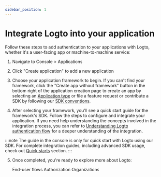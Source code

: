```yaml
---
sidebar_position: 1
---
```


# Integrate Logto into your application

Follow these steps to add authentication to your applications with Logto, whether it's a user-facing app or machine-to-machine service:

1. Navigate to <CloudLink to="/applications">Console > Applications</CloudLink>

2. Click "Create application" to add a new application

3. Choose your application framework to begin. If you can't find your framework, click the "Create app without framework" button in the bottom right of the application creation page to create an app by selecting an [Application type](/integrate-logto/application-data-structure/#application-types) or file a feature request or contribute a SDK by following our [SDK conventions](/developers/sdk-conventions).

4. After selecting your framework, you'll see a quick start guide for the framework's SDK. Follow the steps to configure and integrate your application. If you need help understanding the concepts involved in the integration process, you can refer to [Understanding Logto authentication flow](/integrate-logto/integrate-logto-into-your-application/understand-authentication-flow/) for a deeper understanding of the integration.

:::note
The guide in the console is only for quick start with Logto using our SDK. For complete integration guides, including advanced SDK usage, check out [Quick starts](/quick-starts) section.
:::

5. Once completed, you're ready to explore more about Logto:

   <Url type="inline" href="/end-user-flows">
     End-user flows
   </Url>
   <Url type="inline" style={{ marginInlineStart: '24px' }} href="/authorization">
     Authorization
   </Url>
   <Url type="inline" style={{ marginInlineStart: '24px' }} href="/organizations">
     Organizations
   </Url>
